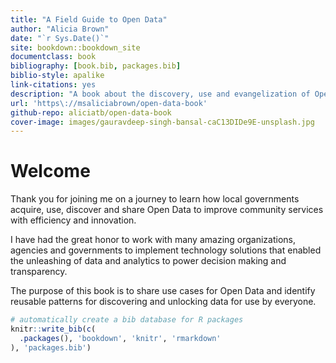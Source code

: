 ```yaml
--- 
title: "A Field Guide to Open Data"
author: "Alicia Brown"
date: "`r Sys.Date()`"
site: bookdown::bookdown_site
documentclass: book
bibliography: [book.bib, packages.bib]
biblio-style: apalike
link-citations: yes
description: "A book about the discovery, use and evangelization of Open Data for Local Governments"
url: 'https\://msaliciabrown/open-data-book'
github-repo: aliciatb/open-data-book
cover-image: images/gauravdeep-singh-bansal-caC13DIDe9E-unsplash.jpg
---
```


# Welcome

Thank you for joining me on a journey to learn how local governments acquire, use, discover and share Open Data to improve community services with efficiency and innovation.

I have had the great honor to work with many amazing organizations, agencies and governments to implement technology solutions that enabled the unleashing of data and analytics to power decision making and transparency.

The purpose of this book is to share use cases for Open Data and identify reusable patterns for discovering and unlocking data for use by everyone.

```r
# automatically create a bib database for R packages
knitr::write_bib(c(
  .packages(), 'bookdown', 'knitr', 'rmarkdown'
), 'packages.bib')
```
